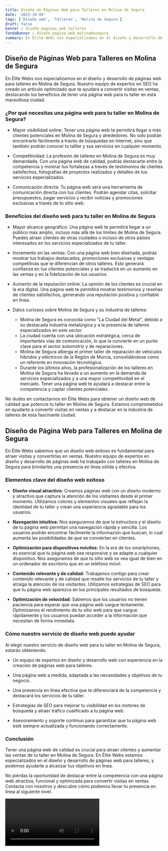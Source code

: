 ```yaml
---
title: Diseño de Páginas Web para Talleres en Molina de Segura
date: '2023-10-04'
tags: ['Diseño web', 'Talleres', 'Molina de Segura']
draft: false
banner : diseño_paginas_web_talleres
fondoBanner : diseño_pagina_web_molinadesegura
summary: En Élite Webs nos especializamos en el diseño y desarrollo de páginas web para talleres en Molina de Segura. Nuestro equipo de expertos en SEO ha creado un artículo optimizado que te ayudará a convertir visitas en ventas, destacando los beneficios de tener una página web para tu taller en esta maravillosa ciudad.
---
```


## Diseño de Páginas Web para Talleres en Molina de Segura

En Élite Webs nos especializamos en el diseño y desarrollo de páginas web para talleres en Molina de Segura. Nuestro equipo de expertos en SEO ha creado un artículo optimizado que te ayudará a convertir visitas en ventas, destacando los beneficios de tener una página web para tu taller en esta maravillosa ciudad.

### ¿Por qué necesitas una página web para tu taller en Molina de Segura?

* Mayor visibilidad online: Tener una página web te permitirá llegar a más clientes potenciales en Molina de Segura y alrededores. No solo podrán encontrarte fácilmente a través de búsquedas en Internet, sino que también podrán conocer tu talller y sus servicios en cualquier momento.

* Competitividad: La profesión de talleres en Molina de Segura es muy demandada. Con una página web de calidad, podrás destacarte entre la competencia y mostrar tus fortalezas a través de testimonios de clientes satisfechos, fotografías de proyectos realizados y detalles de tus servicios especializados.

* Comunicación directa: Tu página web será una herramienta de comunicación directa con tus clientes. Podrán agendar citas, solicitar presupuestos, pagar servicios y recibir noticias y promociones exclusivas a través de tu sitio web.

### Beneficios del diseño web para tu taller en Molina de Segura

* Mayor alcance geográfico: Una página web te permitirá llegar a un público más amplio, incluso más allá de los límites de Molina de Segura. Puedes atraer clientes de otras ciudades o incluso de otros países interesados en los servicios especializados de tu taller.

* Incremento en las ventas: Con una página web bien diseñada, podrás mostrar tus trabajos destacados, promociones exclusivas y ventajas competitivas que te diferencian de otros talleres. Esto generará confianza en tus clientes potenciales y se traducirá en un aumento en las ventas y en la fidelización de tus usuarios.

* Aumento de la reputación online: La opinión de los clientes es crucial en la era digital. Una página web te permitirá mostrar testimonios y reseñas de clientes satisfechos, generando una reputación positiva y confiable en línea.

* Datos curiosos sobre Molina de Segura y su industria de talleres:
  - Molina de Segura es conocida como "La Ciudad del Metal", debido a su destacada industria metalúrgica y a la presencia de talleres especializados en este sector.
  - La ciudad cuenta con una ubicación estratégica, cerca de importantes vías de comunicación, lo que la convierte en un punto clave para el sector automotriz y de reparaciones.
  - Molina de Segura alberga el primer taller de reparación de vehículos híbridos y eléctricos de la Región de Murcia, consolidándose como un referente en innovación tecnológica.
  - Durante los últimos años, la profesionalización de los talleres en Molina de Segura ha llevado a un aumento en la demanda de servicios especializados y a una mayor competitividad en el mercado. Tener una página web te ayudará a destacar entre la competencia y captar clientes potenciales.

No dudes en contactarnos en Élite Webs para obtener un diseño web de calidad que potencie tu taller en Molina de Segura. Estamos comprometidos en ayudarte a convertir visitas en ventas y a destacar en la industria de talleres de esta fascinante ciudad.

<GifSeo />

<Cta />

## Diseño de Página Web para Talleres en Molina de Segura

En Élite Webs sabemos que un diseño web exitoso es fundamental para atraer visitas y convertirlas en ventas. Nuestro equipo de expertos en diseño y desarrollo de páginas web ha trabajado con talleres en Molina de Segura para brindarles una presencia en línea sólida y efectiva.

### Elementos clave del diseño web exitoso

- **Diseño visual atractivo:** Creamos páginas web con un diseño moderno y atractivo que captura la atención de los visitantes desde el primer momento. Utilizamos colores y elementos visuales que reflejan la identidad de tu taller y crean una experiencia agradable para los usuarios.

- **Navegación intuitiva:** Nos aseguramos de que la estructura y el diseño de tu página web permitan una navegación rápida y sencilla. Los usuarios podrán encontrar fácilmente la información que buscan, lo cual aumenta las posibilidades de que se conviertan en clientes.

- **Optimización para dispositivos móviles:** En la era de los smartphones, es esencial que tu página web sea responsive y se adapte a cualquier dispositivo. Nos aseguramos de que tu sitio web se vea igual de bien en un ordenador de escritorio que en un teléfono móvil.

- **Contenido relevante y de calidad:** Trabajamos contigo para crear contenido relevante y de calidad que resalte los servicios de tu taller y atraiga la atención de los visitantes. Utilizamos estrategias de SEO para que tu página web aparezca en los principales resultados de búsqueda.

- **Optimización de velocidad:** Sabemos que los usuarios no tienen paciencia para esperar que una página web cargue lentamente. Optimizamos el rendimiento de tu sitio web para que cargue rápidamente y los usuarios puedan acceder a la información que necesitan de forma inmediata.

### Cómo nuestro servicio de diseño web puede ayudar

Al elegir nuestro servicio de diseño web para tu taller en Molina de Segura, estarás obteniendo:

- Un equipo de expertos en diseño y desarrollo web con experiencia en la creación de páginas web para talleres.

- Una página web a medida, adaptada a las necesidades y objetivos de tu negocio.

- Una presencia en línea efectiva que te diferenciará de la competencia y destacará los servicios de tu taller.

- Estrategias de SEO para mejorar tu visibilidad en los motores de búsqueda y atraer tráfico cualificado a tu página web.

- Asesoramiento y soporte continuo para garantizar que tu página web esté siempre actualizada y funcionando correctamente.

### Conclusión

Tener una página web de calidad es crucial para atraer clientes y aumentar las ventas de tu taller en Molina de Segura. En Élite Webs estamos especializados en el diseño y desarrollo de páginas web para talleres, y podemos ayudarte a alcanzar tus objetivos en línea.

No pierdas la oportunidad de destacar entre la competencia con una página web atractiva, funcional y optimizada para convertir visitas en ventas. Contacta con nosotros y descubre cómo podemos llevar tu presencia en línea al siguiente nivel.

<Video />

<CtaBot job='Talleres' city='Molina de Segura'/>

<Gmaps query='Molina de Segura+españa+maps' />